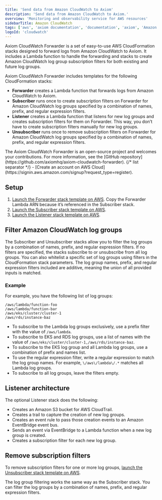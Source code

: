 ```yaml
---
title: 'Send data from Amazon CloudWatch to Axiom'
description: 'Send data from Amazon CloudWatch to Axiom.'
overview: 'Monitoring and observability service for AWS resources'
sidebarTitle: Amazon CloudWatch
tags: ['aws', 'axiom documentation', 'documentation', 'axiom', 'Amazon cloudwatch', 'aws s3', 'aws lambda', 'cloudwatch log groups']
logoId: 'cloudwatch'
---
```



Axiom CloudWatch Forwarder is a set of easy-to-use AWS CloudFormation stacks designed to forward logs from Amazon CloudWatch to Axiom. It includes a Lambda function to handle the forwarding and stacks to create Amazon CloudWatch log group subscription filters for both existing and future log groups.

Axiom CloudWatch Forwarder includes templates for the following CloudFormation stacks:

- **Forwarder** creates a Lambda function that forwards logs from Amazon CloudWatch to Axiom.
- **Subscriber** runs once to create subscription filters on Forwarder for Amazon CloudWatch log groups specified by a combination of names, prefix, and regular expression filters.
- **Listener** creates a Lambda function that listens for new log groups and creates subscription filters for them on Forwarder. This way, you don’t have to create subscription filters manually for new log groups.
- **Unsubscriber** runs once to remove subscription filters on Forwarder for Amazon CloudWatch log groups specified by a combination of names, prefix, and regular expression filters.

<AwsDisclaimer />

<Note>
    The Axiom CloudWatch Forwarder is an open-source project and welcomes your contributions. For more information, see the [GitHub repository](https://github.com/axiomhq/axiom-cloudwatch-forwarder).
</Note>

<Prerequisites />
{/* list separator */}
- [Create an account on AWS Cloud](https://signin.aws.amazon.com/signup?request_type=register).

## Setup

1. [Launch the Forwarder stack template on AWS](https://console.aws.amazon.com/cloudformation/home?#/stacks/new?stackName=axiom-cloudwatch-forwarder&templateURL=https://axiom-cloudformation.s3.amazonaws.com/stacks/axiom-cloudwatch-forwarder-v1.1.1-cloudformation-stack.yaml). Copy the Forwarder Lambda ARN because it’s referenced in the Subscriber stack.
1. [Launch the Subscriber stack template on AWS](https://console.aws.amazon.com/cloudformation/home?#/stacks/new?stackName=axiom-cloudwatch-subscriber&templateURL=https://axiom-cloudformation.s3.amazonaws.com/stacks/axiom-cloudwatch-subscriber-v1.1.1-cloudformation-stack.yaml).
1. [Launch the Listener stack template on AWS](https://console.aws.amazon.com/cloudformation/home?#/stacks/new?stackName=axiom-cloudwatch-listener&templateURL=https://axiom-cloudformation.s3.amazonaws.com/stacks/axiom-cloudwatch-listener-v1.1.1-cloudformation-stack.yaml).

## Filter Amazon CloudWatch log groups

The Subscriber and Unsubscriber stacks allow you to filter the log groups by a combination of names, prefix, and regular expression filters. If no filters are specified, the stacks subscribe to or unsubscribe from all log groups. You can also whitelist a specific set of log groups using filters in the CloudFormation stack parameters. The log group names, prefix, and regular expression filters included are additive, meaning the union of all provided inputs is matched.

### Example

For example, you have the following list of log groups:

```
/aws/lambda/function-foo
/aws/lambda/function-bar
/aws/eks/cluster/cluster-1
/aws/rds/instance-baz
```

- To subscribe to the Lambda log groups exclusively, use a prefix filter with the value of `/aws/lambda`.
- To subscribe to EKS and RDS log groups, use a list of names with the value of `/aws/eks/cluster/cluster-1,/aws/rds/instance-baz`.
- To subscribe to the EKS log group and all Lambda log groups, use a combination of prefix and names list.
- To use the regular expression filter, write a regular expression to match the log group names. For example, `\/aws\/lambda\/.*` matches all Lambda log groups.
- To subscribe to all log groups, leave the filters empty.

## Listener architecture

The optional Listener stack does the following:

- Creates an Amazon S3 bucket for AWS CloudTrail.
- Creates a trail to capture the creation of new log groups.
- Creates an event rule to pass those creation events to an Amazon EventBridge event bus.
- Sends an event via EventBridge to a Lambda function when a new log group is created.
- Creates a subscription filter for each new log group.

## Remove subscription filters

To remove subscription filters for one or more log groups, [launch the Unsubscriber stack template on AWS](https://console.aws.amazon.com/cloudformation/home?#/stacks/new?stackName=axiom-cloudwatch-subscriber&templateURL=https://axiom-cloudformation.s3.amazonaws.com/stacks/axiom-cloudwatch-unsubscriber-v1.1.1-cloudformation-stack.yaml).

The log group filtering works the same way as the Subscriber stack. You can filter the log groups by a combination of names, prefix, and regular expression filters.
